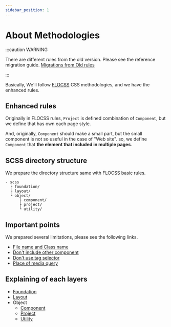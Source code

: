 ```yaml
---
sidebar_position: 1
---
```


# About Methodologies

:::caution WARNING

There are different rules from the old version. Please see the reference migration guide. [Migrations from Old rules](/docs/html/methodologies/migrations)

:::

Basically, We'll follow [FLOCSS](https://github.com/hiloki/flocss/blob/master/README_eng) CSS methodologies, and we have the enhanced rules.

## Enhanced rules

Originally in FLOCSS rules, `Project` is defined combination of `Component`, but we define that has own each page style.

And, originally, `Component` should make a small part, but the small component is not so useful in the case of "Web site". so, we define `Component` that **the element that included in multiple pages**.

## SCSS directory structure

We prepare the directory structure same with FLOCSS basic rules.

```
- scss
  ├ foundation/
  ├ layout/
  └ object/
      ├ component/
      ├ project/
      └ utility/
```

## Important points

We prepared several limitations, please see the following links.

- [File name and Class name](/docs/html/methodologies/important/name)
- [Don't include other component](/docs/html/methodologies/important/child)
- [Don't use tag selector](/docs/html/methodologies/important/selector)
- [Place of media query](/docs/html/methodologies/important/media_query)

## Explaining of each layers

- [Foundation](/docs/html/methodologies/foundation)
- [Layout](/docs/html/methodologies/layout)
- Object
  - [Component](/docs/html/methodologies/object/component)
  - [Project](/docs/html/methodologies/object/project)
  - [Utility](/docs/html/methodologies/object/utility)
